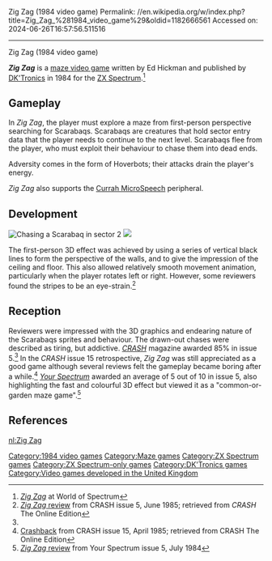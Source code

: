 Zig Zag (1984 video game)
Permalink: //en.wikipedia.org/w/index.php?title=Zig_Zag_%281984_video_game%29&oldid=1182666561
Accessed on: 2024-06-26T16:57:56.511516



------
Zig Zag (1984 video game)
{{Use dmy dates|date=May 2017}}
{{confused|Zig Zag (1987 video game)}}
{{Infobox video game
|title = Zig Zag
|image = Zig Zag video game cover.jpg
|developer = [[DK'Tronics]]
|publisher = DK'Tronics
|designer =
|programmer = Ed Hickman
|engine = 
|released = 1984
|genre = [[Maze game|Maze]]
|modes = [[Single-player]]
|platforms = [[ZX Spectrum]]
|caption = 
|alt = 
}}

'''''Zig Zag''''' is a [[maze game|maze video game]] written by Ed Hickman and published by [[DK'Tronics]] in 1984 for the [[ZX Spectrum]].<ref>[http://www.worldofspectrum.org/infoseekid.cgi?id=0005854 ''Zig Zag''] at World of Spectrum</ref>

==Gameplay==
In ''Zig Zag'', the player must explore a maze from first-person perspective searching for Scarabaqs. Scarabaqs are creatures that hold sector entry data that the player needs to continue to the next level. Scarabaqs flee from the player, who must exploit their behaviour to chase them into dead ends.

Adversity comes in the form of Hoverbots; their attacks drain the player's energy.

''Zig Zag'' also supports the [[Currah|Currah MicroSpeech]] peripheral.

==Development==
[[Image:Zigzag1.png|thumb|right|Chasing a Scarabaq in sector 2]]
[[Image:Zigzag2.png|thumb|right|]]

The first-person 3D effect was achieved by using a series of vertical black lines to form the perspective of the walls, and to give the impression of the ceiling and floor. This also allowed relatively smooth movement animation, particularly when the player rotates left or right. However, some reviewers found the stripes to be an eye-strain.<ref name="crash">[http://www.crashonline.org.uk/05/zigzag.htm ''Zig Zag'' review] from CRASH issue 5, June 1985; retrieved from ''CRASH'' The Online Edition</ref>

==Reception==
Reviewers were impressed with the 3D graphics and endearing nature of the Scarabaqs sprites and behaviour. The drawn-out chases were described as tiring, but addictive. ''[[CRASH (magazine)|CRASH]]'' magazine awarded 85% in issue 5.<ref name="crash"/> In the ''CRASH'' issue 15 retrospective, ''Zig Zag'' was still appreciated as a good game although several reviews felt the gameplay became boring after a while.<ref>[http://www.crashonline.org.uk/15/crashback.htm Crashback] from CRASH issue 15, April 1985; retrieved from CRASH The Online Edition</ref> ''[[Your Spectrum]]'' awarded an average of 5 out of 10 in issue 5, also highlighting the fast and colourful 3D effect but viewed it as a "common-or-garden maze game".<ref>[http://www.users.globalnet.co.uk/~jg27paw4/yr05/yr05_52.htm ''Zig Zag'' review] from Your Spectrum issue 5, July 1984</ref>

==References==
{{reflist}}

{{DK'Tronics}}

[[Category:1984 video games]]
[[Category:Maze games]]
[[Category:ZX Spectrum games]]
[[Category:ZX Spectrum-only games]]
[[Category:DK'Tronics games]]
[[Category:Video games developed in the United Kingdom]]

[[nl:Zig Zag]]
